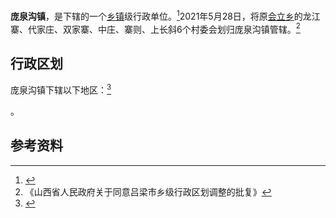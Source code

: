 {{中国乡级行政区
|景观照片文件名 = Flight HU7821 110.jpg
|景观照片描述 = 自北向南航拍镇域
|汉语拼音 = 
|其他语言 = 
|其他语言名称 = 
|旧称 = 
|地名出处 = 
|位置图文件名 = 
|位置图描述 = 
|自定义图片= 
|建置时间 = 
|政府驻地 = 
|毗邻 = 
|总面积 = 
|总人口 = 
|总人口年份 = 
|户籍人口 = 
|户籍人口年份 = 
|常住人口 = 
|常住人口年份 = 
|人口密度 = 
|GDP = 
|GDP年份 = 
|邮政编码 = 
|电话区号 = 358
|官方网站 = 
|网站名称 = 
|14/11/22/105/000}}

'''庞泉沟镇'''，是{{PRC admin/fullname|14/11/22/105/000|3}}下辖的一个[[乡镇|乡镇]]级行政单位。<ref>{{PRC admin/ref sgc|{{PRC admin/parent|14/11/22/105/000}}}}</ref>2021年5月28日，将原[[会立乡|会立乡]]的龙江寨、代家庄、双家寨、中庄、寨则、上长斜6个村委会划归庞泉沟镇管辖。<ref>《山西省人民政府关于同意吕梁市乡级行政区划调整的批复》</ref>

== 行政区划 ==

庞泉沟镇下辖以下地区：<ref>{{PRC admin/ref sgc|14/11/22/105/000}}</ref>

{{PRC admin/children|14/11/22/105/000}}。

== 参考资料 ==

{{reflist}}

{{PRC admin/navcat|14/11/22/105/000}}